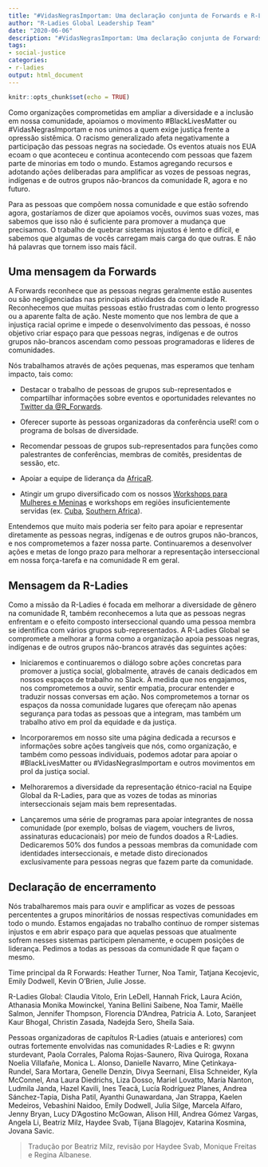 ```yaml
---
title: "#VidasNegrasImportam: Uma declaração conjunta de Forwards e R-Ladies"
author: "R-Ladies Global Leadership Team"
date: "2020-06-06"
description: "#VidasNegrasImportam: Uma declaração conjunta de Forwards e R-Ladies"
tags: 
- social-justice
categories:
- r-ladies
output: html_document
---
```


```r
knitr::opts_chunk$set(echo = TRUE)
```

Como organizações comprometidas em ampliar a diversidade e a inclusão em nossa comunidade, apoiamos o movimento #BlackLivesMatter ou #VidasNegrasImportam e nos unimos a quem exige justiça frente a opressão sistêmica. O racismo generalizado afeta negativamente a participação das pessoas negras na sociedade. Os eventos atuais nos EUA ecoam o que aconteceu e continua acontecendo com pessoas que fazem parte de minorias em todo o mundo. Estamos agregando recursos e adotando ações deliberadas para amplificar as vozes de pessoas negras, indígenas e de outros grupos não-brancos da comunidade R, agora e no futuro.

Para as pessoas que compõem nossa comunidade e que estão sofrendo agora, gostaríamos de dizer que apoiamos vocês, ouvimos suas vozes, mas sabemos que isso não é suficiente para promover a mudança que precisamos. O trabalho de quebrar sistemas injustos é lento e difícil, e sabemos que algumas de vocês carregam mais carga do que outras. E não há palavras que tornem isso mais fácil.

## Uma mensagem da Forwards

A Forwards reconhece que as pessoas negras geralmente estão ausentes ou são negligenciadas nas principais atividades da comunidade R. Reconhecemos que muitas pessoas estão frustradas com o lento progresso ou a aparente falta de ação. Neste momento que nos lembra de que a injustiça racial oprime e impede o desenvolvimento das pessoas, é nosso objetivo criar espaço para que pessoas negras, indígenas e de outros grupos não-brancos ascendam como pessoas programadoras e líderes de comunidades.

Nós trabalhamos através de ações pequenas, mas esperamos que tenham impacto, tais como:

* Destacar o trabalho de pessoas de grupos sub-representados e compartilhar informações sobre eventos e oportunidades relevantes no [Twitter da @R_Forwards](https://twitter.com/r_forwards).

* Oferecer suporte às pessoas organizadoras da conferência useR! com o programa de bolsas de diversidade.

* Recomendar pessoas de grupos sub-representados para funções como palestrantes de conferências, membras de comitês, presidentas de sessão, etc.

* Apoiar a equipe de liderança da [AfricaR](https://africa-r.org/).

* Atingir um grupo diversificado com os nossos [Workshops para Mulheres e Meninas](https://forwards.github.io/blog/2019/09/22/workshops-for-women-and-girls/) e workshops em regiões insuficientemente servidas (ex. [Cuba](https://forwards.github.io/blog/2018/07/07/havanar/), [Southern Africa](https://forwards.github.io/blog/2020/05/25/southern-africa-project-2020/)).

Entendemos que muito mais poderia ser feito para apoiar e representar diretamente as pessoas negras, indígenas e de outros grupos não-brancos, e nos comprometemos a fazer nossa parte. Continuaremos a desenvolver ações e metas de longo prazo para melhorar a representação interseccional em nossa força-tarefa e na comunidade R em geral.

## Mensagem da R-Ladies

Como a missão da R-Ladies é focada em melhorar a diversidade de gênero na comunidade R, também reconhecemos a luta que as pessoas negras enfrentam e o efeito composto interseccional quando uma pessoa membra se identifica com vários grupos sub-representados. A R-Ladies Global se compromete a melhorar a forma como a organização apoia pessoas negras, indígenas e de outros grupos não-brancos através das seguintes ações:


* Iniciaremos e continuaremos o diálogo sobre ações concretas para promover a justiça social, globalmente, através de canais dedicados em nossos espaços de trabalho no Slack. À medida que nos engajamos, nos comprometemos a ouvir, sentir empatia, procurar entender e traduzir nossas conversas em ação. Nos comprometemos a tornar os espaços da nossa comunidade lugares que ofereçam não apenas segurança para todas as pessoas que a integram, mas também um trabalho ativo em prol da equidade e da justiça.

* Incorporaremos em nosso site uma página dedicada a recursos e informações sobre ações tangíveis que nós, como organização, e também como pessoas individuais, podemos adotar para apoiar o #BlackLivesMatter ou #VidasNegrasImportam e outros movimentos em prol da justiça social.

* Melhoraremos a diversidade da representação étnico-racial na Equipe Global da R-Ladies, para que as vozes de todas as minorias interseccionais sejam mais bem representadas. 

* Lançaremos uma série de programas para apoiar integrantes de nossa comunidade (por exemplo, bolsas de viagem, vouchers de livros, assinaturas educacionais) por meio de fundos doados a R-Ladies. Dedicaremos 50% dos fundos a pessoas membras da comunidade com identidades interseccionais, e metade disto direcionados exclusivamente para pessoas negras que fazem parte da comunidade.

## Declaração de encerramento


Nós trabalharemos mais para ouvir e amplificar as vozes de pessoas percententes a grupos minoritários de nossas respectivas comunidades em todo o mundo. Estamos engajadas no trabalho contínuo de romper sistemas injustos e em abrir espaço para que aquelas pessoas que atualmente sofrem nesses sistemas participem plenamente, e ocupem posições de liderança. Pedimos a todas as pessoas da comunidade R que façam o mesmo.


Time principal da R Forwards: Heather Turner, Noa Tamir, Tatjana Kecojevic, Emily Dodwell, Kevin O’Brien, Julie Josse.

R-Ladies Global: Claudia Vitolo, Erin LeDell, Hannah Frick, Laura Ación, Athanasia Monika Mowinckel, Yanina Bellini Saibene, Noa Tamir, Maëlle Salmon, Jennifer Thompson, Florencia D’Andrea, Patricia A. Loto, Saranjeet Kaur Bhogal, Christin Zasada, Nadejda Sero, Sheila Saia.

Pessoas organizadoras de capítulos R-Ladies (atuais e anteriores) com outras fortemente envolvidas nas comunidades R-Ladies e R: gwynn sturdevant, Paola Corrales, Paloma Rojas-Saunero, Riva Quiroga, Roxana Noelia Villafañe, Monica L. Alonso, Danielle Navarro, Mine Çetinkaya-Rundel, Sara Mortara, Genelle Denzin, Divya Seernani, Elisa Schneider, Kyla McConnel, Ana Laura Diedrichs, Liza Dosso, Mariel Lovatto, María Nanton, Ludmila Janda, Hazel Kavili, Ines Teacã, Lucía Rodríguez Planes, Andrea Sánchez-Tapia, Disha Patil, Ayanthi Gunawardana, Jan Strappa, Kaelen Medeiros, Vebashini Naidoo, Emily Dodwell, Julia Silge, Marcela Alfaro, Jenny Bryan, Lucy D’Agostino McGowan, Alison Hill, Andrea Gómez Vargas, Angela Li, Beatriz Milz, Haydee Svab, Tijana Blagojev, Katarina Kosmina, Jovana Savic.



> Tradução por Beatriz Milz, revisão por Haydee Svab, Monique Freitas e Regina Albanese.
